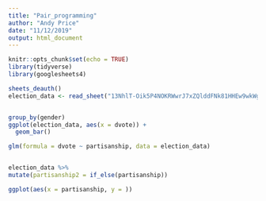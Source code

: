 ```yaml
---
title: "Pair_programming"
author: "Andy Price"
date: "11/12/2019"
output: html_document
---
```


```r
knitr::opts_chunk$set(echo = TRUE)
library(tidyverse)
library(googlesheets4)
```

```r
sheets_deauth()
election_data <- read_sheet("13NhlT-Oik5P4NOKRWwrJ7xZQlddFNk81HHEw9wkWglM")


group_by(gender)
ggplot(election_data, aes(x = dvote)) +
  geom_bar()

glm(formula = dvote ~ partisanship, data = election_data)


election_data %>% 
mutate(partisanship2 = if_else(partisanship))

ggplot(aes(x = partisanship, y = ))
```


